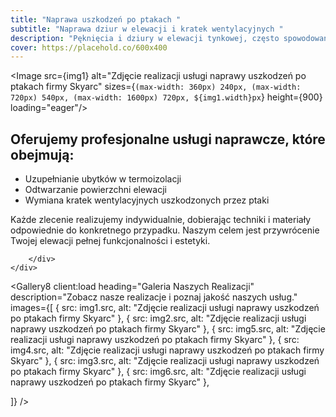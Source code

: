 ```yaml
---
title: "Naprawa uszkodzeń po ptakach "
subtitle: "Naprawa dziur w elewacji i kratek wentylacyjnych "
description: "Pęknięcia i dziury w elewacji tynkowej, często spowodowane przez ptaki, wymagają szybkiej naprawy, aby uniknąć dalszych uszkodzeń. "
cover: https://placehold.co/600x400
---
```



<Header36 
  heading={frontmatter.title}
  subheading={frontmatter.subtitle}
  description={frontmatter.description}>
<Image src={img1} alt="Zdjęcie realizacji usługi naprawy uszkodzeń po ptakach firmy Skyarc"   sizes={`(max-width: 360px) 240px, (max-width: 720px) 540px, (max-width: 1600px) 720px, ${img1.width}px`}
  height={900}  loading="eager"/>
  </Header36>
<div data-sal="fade" className="container px-[5%] py-16 md:py-24 lg:py-28 text-xl border-b-2 border-primary">
	<div className="flex flex-col md:flex-row gap-x-20">
  	<h2 className="text-5xl mb-3 min-w-64 block">Oferujemy profesjonalne usługi naprawcze, które obejmują:</h2>
		<div>
			<ul className="md:list-disc flex gap-y-5 flex-col">
			<li>Uzupełnianie ubytków w termoizolacji</li>
			<li>Odtwarzanie powierzchni elewacji </li>
			<li>Wymiana kratek wentylacyjnych uszkodzonych przez ptaki</li>
			</ul>
			<p>Każde zlecenie realizujemy indywidualnie, dobierając techniki i materiały odpowiednie do konkretnego przypadku. 
Naszym celem jest przywrócenie Twojej elewacji pełnej funkcjonalności i estetyki.</p>
	
		</div>
	</div>
</div>

<Gallery8 client:load
  heading="Galeria Naszych Realizacji"
  description="Zobacz nasze realizacje i poznaj jakość naszych usług."
  images={[
    {  src: img1.src, alt: "Zdjęcie realizacji usługi naprawy uszkodzeń po ptakach firmy Skyarc" },
    {  src: img2.src, alt: "Zdjęcie realizacji usługi naprawy uszkodzeń po ptakach firmy Skyarc" },
    {  src: img5.src, alt: "Zdjęcie realizacji usługi naprawy uszkodzeń po ptakach firmy Skyarc" },
    {  src: img4.src, alt: "Zdjęcie realizacji usługi naprawy uszkodzeń po ptakach firmy Skyarc" },
    {  src: img3.src, alt: "Zdjęcie realizacji usługi naprawy uszkodzeń po ptakach firmy Skyarc" },
    {  src: img6.src, alt: "Zdjęcie realizacji usługi naprawy uszkodzeń po ptakach firmy Skyarc" },

  ]}
/>